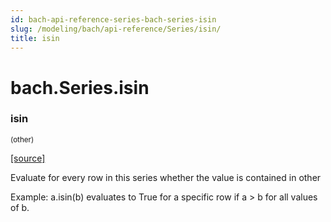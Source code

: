 ```yaml
---
id: bach-api-reference-series-bach-series-isin
slug: /modeling/bach/api-reference/Series/isin/
title: isin
---
```


# bach.Series.isin

<div className="method">

### <span className="name">isin</span>

<small className="parameter-list">(<span className="parameter" id="other">other</span>)</small>


&#8203;<span className="view-source">[[source]](https://github.com/objectiv/objectiv-analytics/blob/main/bach/bach/series/series.py)</span>

<div className="content">

Evaluate for every row in this series whether the value is contained in other

Example: a.isin(b) evaluates to True for a specific row if a > b for all values of b.


</div>


</div>
